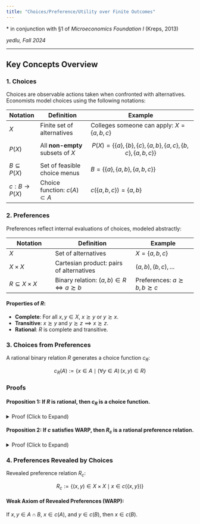 ```yaml
---
title: "Choices/Preference/Utility over Finite Outcomes"
---
```


\* in conjunction with §1 of *Microeconomics Foundation I* (Kreps, 2013)

*yedlu, Fall 2024*

---

## Key Concepts Overview

### 1. Choices
Choices are observable actions taken when confronted with alternatives. Economists model choices using the following notations:

| **Notation**         | **Definition**                      | **Example**                                                                |
| -------------------- | ----------------------------------- | -------------------------------------------------------------------------- |
| $X$                | Finite set of alternatives          | Colleges someone can apply: $X = \{a,b,c\}$                              |
| $P(X)$             | All **non-empty** subsets of $X$  | $$ P(X) = \{\{a\}, \{b\}, \{c\}, \{a,b\}, \{a,c\}, \{b,c\}, \{a,b,c\}\} $$ |
| $B \subseteq P(X)$ | Set of feasible choice menus        | $B = \{\{a\}, \{a,b\}, \{a,b,c\}\}$                                      |
| $c: B \to P(X)$    | Choice function: $c(A) \subset A$ | $c(\{a,b,c\}) = \{a,b\}$                                                 |



### 2. Preferences
Preferences reflect internal evaluations of choices, modeled abstractly:

| **Notation**               | **Definition**                                 | **Example**                         |
| -------------------------- | ---------------------------------------------- | ----------------------------------- |
| $X$                      | Set of alternatives                            | $X = \{a,b,c\}$                   |
| $X \times X$             | Cartesian product: pairs of alternatives       | $(a,b), (b,c), \dots$             |
| $R \subseteq X \times X$ | Binary relation: $(a,b) \in R \iff a \succsim b$ | Preferences: $a \succsim b, b \succsim c$ |

#### Properties of $R$:
- **Complete**: For all $x, y \in X$, $x \succsim y$ or $y \succsim x$.
- **Transitive**: $x \succsim y$ and $y \succsim z \implies x \succsim z$.
- **Rational**: $R$ is complete and transitive.



### 3. Choices from Preferences
A rational binary relation $R$ generates a choice function $c_R$:

$$
c_R(A) := \{x \in A \mid (\forall y \in A) \, (x,y) \in R\}
$$



### Proofs

#### **Proposition 1**: If $R$ is rational, then $c_R$ is a choice function.

<details>
<summary>Proof (Click to Expand)</summary>

By induction. Need to show that $c_R (A) \neq \emptyset$ for all $A \subseteq X$. 

1. **Base Case** ($|A| = 1$):  
   Let $A = \{x\}$. A complete $R$ implies that $(x,x) \in R$, which in turn implies that $c_R (A) = \{x\} \neq \emptyset$. 

2. **Inductive Step** ($|A| = n + 1$):  
   Assume true for $|A| = n$. Pick any $x \in A$. By assumption, $c_R (A \setminus \{x\}) \neq \emptyset$.  
   - By definition, there exists $y \in A \setminus \{x\}$ such that $(y,z) \in R$ for all $z \in A \setminus \{x\}$.
   - Since $R$ is complete, either $(x,y) \in R$ or $(y,x) \in R$.  
     - If $(x,y) \in R$, then transitivity implies $(x,z) \in R$ for all $z \in A$, so $x \in c_R(A)$.
     - If $(y,x) \in R$, then $y \in c_R(A)$.

Thus, $c_R (A) \neq \emptyset$ for all $A \subseteq X$.  
$\blacksquare$
</details>



#### **Proposition 2**: If $c$ satisfies WARP, then $R_c$ is a rational preference relation.

<details>
<summary>Proof (Click to Expand)</summary>

1. **Completeness**:  
   Take any $x, y \in X$.  
   - If $(x,y) \notin R_c$, then $x \notin c(\{x,y\})$.  
   - By definition, $y \in c(\{x,y\})$, so $(y,x) \in R_c$.  
   Therefore, $R_c$ is complete.

2. **Transitivity**:  
   Suppose $(x,y) \in R_c$ and $(y,z) \in R_c$.  
   - This implies $x \in c(\{x,y\})$ and $y \in c(\{y,z\})$.  
   - Assume $(x,z) \notin R_c$. Then $z \in c(\{x,z\})$ contradicts WARP.  
   Hence, $(x,z) \in R_c$, and $R_c$ is transitive.  
$\blacksquare$

</details>



### 4. Preferences Revealed by Choices
Revealed preference relation $R_c$:

$$
R_c := \{(x,y) \in X \times X \mid x \in c(\{x,y\})\}
$$

#### Weak Axiom of Revealed Preferences (WARP):
If $x, y \in A \cap B$, $x \in c(A)$, and $y \in c(B)$, then $x \in c(B)$.



